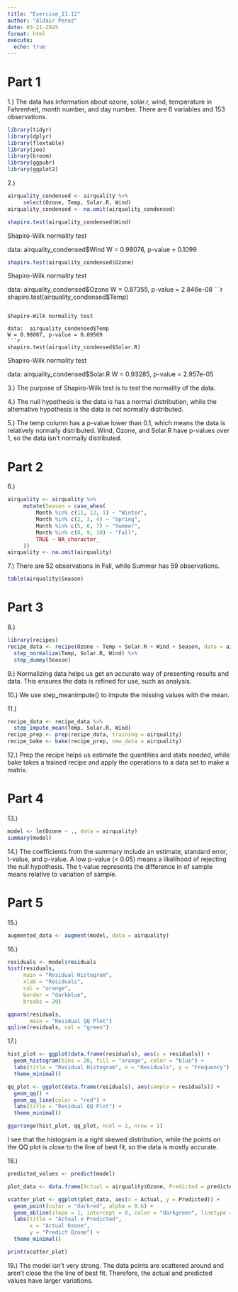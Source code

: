 ---
title: "Exercise_11.12"
author: "Aldair Perez"
date: 03-21-2025
format: html
execute: 
  echo: true
---

# Part 1
1.) The data has information about ozone, solar.r, wind, temperature in Fahrenheit, month number, and day number. There are 6 variables and 153 observations.

```{r}
library(tidyr)
library(dplyr)
library(flextable)
library(zoo)
library(broom)
library(ggpubr)
library(ggplot2)
```

2.)
```{r}
airquality_condensed <- airquality %>%
     select(Ozone, Temp, Solar.R, Wind)
airquality_condensed <- na.omit(airquality_condensed)

shapiro.test(airquality_condensed$Wind)
```
Shapiro-Wilk normality test

data:  airquality_condensed$Wind
W = 0.98076, p-value = 0.1099

```{r}
shapiro.test(airquality_condensed$Ozone)
```

Shapiro-Wilk normality test

data:  airquality_condensed$Ozone
W = 0.87355, p-value = 2.846e-08
```{r}
shapiro.test(airquality_condensed$Temp)
```

Shapiro-Wilk normality test

data:  airquality_condensed$Temp
W = 0.98007, p-value = 0.09569
```{r}
shapiro.test(airquality_condensed$Solar.R)
```

Shapiro-Wilk normality test

data:  airquality_condensed$Solar.R
W = 0.93285, p-value = 2.957e-05

3.) The purpose of Shapiro-Wilk test is to test the normality of the data.

4.) The null hypothesis is the data is has a normal distribution, while the alternative hypothesis is the data is not normally distributed.

5.) The temp column has a p-value lower than 0.1, which means the data is relatively normally distributed. Wind, Ozone, and Solar.R have p-values over 1, so the data isn't normally distributed.

# Part 2
6.)
```{r}
airquality <- airquality %>%
     mutate(Season = case_when(
         Month %in% c(11, 12, 1) ~ "Winter",
         Month %in% c(2, 3, 4) ~ "Spring",
         Month %in% c(5, 6, 7) ~ "Summer",
         Month %in% c(8, 9, 10) ~ "Fall",
         TRUE ~ NA_character_
     ))
airquality <- na.omit(airquality)
```

7.) There are 52 observations in Fall, while Summer has 59 observations.
```{r}
table(airquality$Season)
```

# Part 3
8.) 
```{r}
library(recipes)
recipe_data <- recipe(Ozone ~ Temp + Solar.R + Wind + Season, data = airquality) %>%
  step_normalize(Temp, Solar.R, Wind) %>%
  step_dummy(Season)
```

9.) Normalizing data helps us get an accurate way of presenting results and data. This ensures the data is refined for use, such as analysis.

10.) We use step_meanimpute() to impute the missing values with the mean.

11.)
```{r}
recipe_data <- recipe_data %>%
  step_impute_mean(Temp, Solar.R, Wind)
recipe_prep <- prep(recipe_data, training = airquality)
recipe_bake <- bake(recipe_prep, new_data = airquality)
```

12.) Prep the recipe helps us estimate the quantities and stats needed, while bake takes a trained recipe and apply the operations to a data set to make a matrix.

# Part 4
13.)
```{r}
model <- lm(Ozone ~ ., data = airquality)
summary(model)
```

14.) The coefficients from the summary include an estimate, standard error, t-value, and p-value. A low p-value (< 0.05) means a likelihood of rejecting the null hypothesis. The t-value represents the difference in of sample means relative to variation of sample.

# Part 5
15.)
```{r}
augmented_data <- augment(model, data = airquality)
```

16.)
```{r}
residuals <- model$residuals
hist(residuals,
     main = "Residual Histogram",
     xlab = "Residuals",
     col = "orange",
     border = "darkblue",
     breaks = 20)
```
```{r}
qqnorm(residuals,
       main = "Residual QQ Plot")
qqline(residuals, col = "green")
```

17.)
```{r}
hist_plot <- ggplot(data.frame(residuals), aes(x = residuals)) +
  geom_histogram(bins = 20, fill = "orange", color = "blue") +
  labs(title = "Residual Histogram", x = "Residuals", y = "Frequency") +
  theme_minimal()
```

```{r}
qq_plot <- ggplot(data.frame(residuals), aes(sample = residuals)) +
  geom_qq() +
  geom_qq_line(color = "red") +
  labs(title = "Residual QQ Plot") +
  theme_minimal()
```

```{r}
ggarrange(hist_plot, qq_plot, ncol = 2, nrow = 1)
```

I see that the histogram is a right skewed distribution, while the points on the QQ plot is close to the line of best fit, so the data is mostly accurate.

18.)
```{r}
predicted_values <- predict(model)
```

```{r}
plot_data <- data.frame(Actual = airquality$Ozone, Predicted = predicted_values)
```

```{r}
scatter_plot <- ggplot(plot_data, aes(x = Actual, y = Predicted)) +
  geom_point(color = "darkred", alpha = 0.6) +
  geom_abline(slope = 1, intercept = 0, color = "darkgreen", linetype = "dashed") +
  labs(title = "Actual v Predicted",
       x = "Actual Ozone",
       y = "Predict Ozone") +
  theme_minimal()
```

```{r}
print(scatter_plot)
```

19.) The model isn't very strong. The data points are scattered around and aren't close the the line of best fit. Therefore, the actual and predicted values have larger variations.